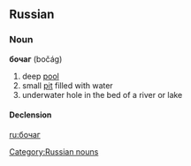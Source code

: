 ==Russian==

===Noun===
'''бочаг''' (bočág) {{m}}

# deep [[pool]]
# small [[pit]] filled with water
# underwater hole in the bed of a river or lake

====Declension====
{{ru-noun-inan-vel-2|||боча́г}}

[[Category:Russian nouns]]

[[ru:бочаг]]